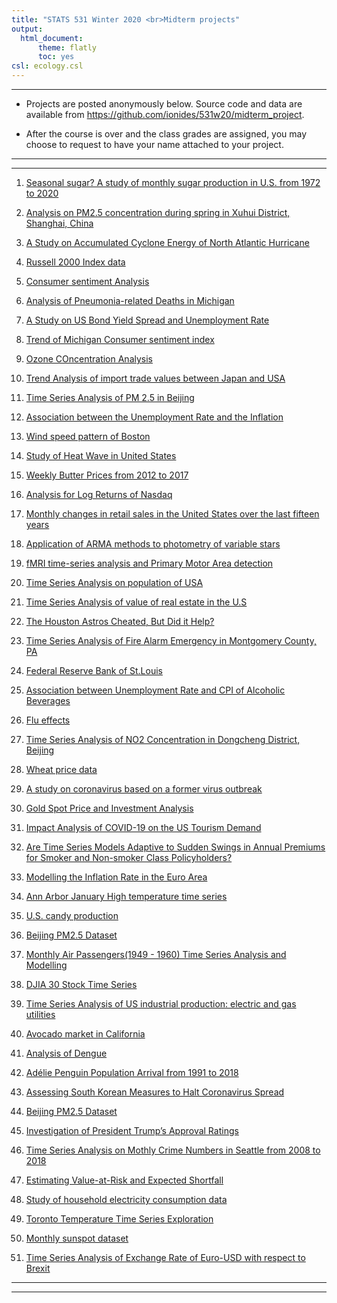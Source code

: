 ```yaml
---
title: "STATS 531 Winter 2020 <br>Midterm projects"
output:
  html_document:
      theme: flatly
      toc: yes
csl: ecology.csl
---
```


---------

* Projects are posted anonymously below. Source code and data are available from [https://github.com/ionides/531w20/midterm_project](https://github.com/ionides/531w20/tree/master/midterm_project).

* After the course is over and the class grades are assigned, you may choose to request to have your name attached to your project.

-----------

----------

1. [Seasonal sugar? A study of monthly sugar production in U.S. from 1972 to 2020](https://ionides.github.io/531w20/midterm_project/project1/Midterm-Project.html)

2. [Analysis on PM2.5 concentration during spring in Xuhui District, Shanghai, China](https://ionides.github.io/531w20/midterm_project/project2/Midterm-Project.html)

3. [A Study on Accumulated Cyclone Energy of North Atlantic Hurricane](https://ionides.github.io/531w20/midterm_project/project3/project.html)

4. [Russell 2000 Index data](https://ionides.github.io/531w20/midterm_project/project4/Midterm-project.html)

5. [Consumer sentiment Analysis](https://ionides.github.io/531w20/midterm_project/project5/531-midterm-project.html)

6. [Analysis of Pneumonia-related Deaths in Michigan](https://ionides.github.io/531w20/midterm_project/project6/midterm_project.html)

7. [A Study on US Bond Yield Spread and Unemployment Rate](https://ionides.github.io/531w20/midterm_project/project7/midProject.html)

8. [Trend of Michigan Consumer sentiment index](https://ionides.github.io/531w20/midterm_project/project8/Stats531midterm-1.html)

9. [Ozone COncentration Analysis](https://ionides.github.io/531w20/midterm_project/project9/midtermProject.html)

10. [Trend Analysis of import trade values between Japan and USA](https://ionides.github.io/531w20/midterm_project/project10/midterm-project.html)

11. [Time Series Analysis of PM 2.5 in Beijing](https://ionides.github.io/531w20/midterm_project/project11/midterm-project.html)

12. [Association between the Unemployment Rate and the Inflation](https://ionides.github.io/531w20/midterm_project/project12/stats-531-midterm-project-1.html)

13. [ Wind speed pattern of Boston](https://ionides.github.io/531w20/midterm_project/project13/531_midterm_project.html)

14. [Study of Heat Wave in United States](https://ionides.github.io/531w20/midterm_project/project14/mid.html)

15. [Weekly Butter Prices from 2012 to 2017](https://ionides.github.io/531w20/midterm_project/project15/Midterm_Project.html)

16. [Analysis for Log Returns of Nasdaq](https://ionides.github.io/531w20/midterm_project/project16/midterm-project.html)

17. [Monthly changes in retail sales in the United States over the last fifteen years](https://ionides.github.io/531w20/midterm_project/project17/STATS531MidProject.html)

18. [Application of ARMA methods to photometry of variable stars](https://ionides.github.io/531w20/midterm_project/project18/project.html)

19. [fMRI time-series analysis and Primary Motor Area detection](https://ionides.github.io/531w20/midterm_project/project19/midterm_report.html)

20. [Time Series Analysis on population of USA](https://ionides.github.io/531w20/midterm_project/project20/STATS531midtermproject.html)

21. [Time Series Analysis of value of real estate in the U.S](https://ionides.github.io/531w20/midterm_project/project21/mid_project.html)

22. [The Houston Astros Cheated, But Did it Help?](https://ionides.github.io/531w20/midterm_project/project22/midterm.html)

23. [Time Series Analysis of Fire Alarm Emergency in Montgomery County, PA](https://ionides.github.io/531w20/midterm_project/project23/Midterm-Project.html)

24. [Federal Reserve Bank of St.Louis](https://ionides.github.io/531w20/midterm_project/project24/STATS531_midterm_proj.html)

25. [Association between Unemployment Rate and CPI of Alcoholic Beverages](https://ionides.github.io/531w20/midterm_project/project25/mide_project.html)

26. [Flu effects](https://ionides.github.io/531w20/midterm_project/project26/midterm-project.html)

27. [Time Series Analysis of NO2 Concentration in Dongcheng District, Beijing](https://ionides.github.io/531w20/midterm_project/project27/midterm_proj.html)

28. [Wheat price data](https://ionides.github.io/531w20/midterm_project/project28/midProject.html)

29. [A study on coronavirus based on a former virus outbreak](https://ionides.github.io/531w20/midterm_project/project29/midterm_project.html)

30. [Gold Spot Price and Investment Analysis](https://ionides.github.io/531w20/midterm_project/project30/MidTerm.html)

31. [Impact Analysis of COVID-19 on the US Tourism Demand](https://ionides.github.io/531w20/midterm_project/project31/midterm_project_info.html)

32. [Are Time Series Models Adaptive to Sudden Swings in Annual Premiums for Smoker and Non-smoker Class Policyholders?](https://ionides.github.io/531w20/midterm_project/project32/531mtproj.html)

33. [Modelling the Inflation Rate in the Euro Area](https://ionides.github.io/531w20/midterm_project/project33/midterm.html)

34. [Ann Arbor January High temperature time series](https://ionides.github.io/531w20/midterm_project/project34/stats531midtermproject.html)

35. [U.S. candy production](https://ionides.github.io/531w20/midterm_project/project35/531Midterm_project.html)

36. [Beijing PM2.5 Dataset](https://ionides.github.io/531w20/midterm_project/project36/STATS531_Midterm_Project.html)

37. [Monthly Air Passengers(1949 - 1960) Time Series Analysis and Modelling](https://ionides.github.io/531w20/midterm_project/project37/Midterm_project.html)

38. [DJIA 30 Stock Time Series](https://ionides.github.io/531w20/midterm_project/project38/stats531midproejct.html)

39. [Time Series Analysis of US industrial production: electric and gas utilities](https://ionides.github.io/531w20/midterm_project/project39/Midterm_project.html)

40. [Avocado market in California](https://ionides.github.io/531w20/midterm_project/project40/mid-proj.html)

41. [Analysis of Dengue](https://ionides.github.io/531w20/midterm_project/project41/STATS-531-1.html)

42. [Adélie Penguin Population Arrival from 1991 to 2018](https://ionides.github.io/531w20/midterm_project/project42/mid_project_stats531.html)

43. [Assessing South Korean Measures to Halt Coronavirus Spread](https://ionides.github.io/531w20/midterm_project/project43/Midterm_Project1.html)

44. [Beijing PM2.5 Dataset](https://ionides.github.io/531w20/midterm_project/project44/mid_proj.html)

45. [Investigation of President Trump’s Approval Ratings](https://ionides.github.io/531w20/midterm_project/project45/midterm_project_Trump-1.html)

46. [Time Series Analysis on Mothly Crime Numbers in Seattle from 2008 to 2018](https://ionides.github.io/531w20/midterm_project/project46/MT2.html)

47. [Estimating Value-at-Risk and Expected Shortfall](https://ionides.github.io/531w20/midterm_project/project46/midterm_project.html)

48. [Study of household electricity consumption data](https://ionides.github.io/531w20/midterm_project/project46/pro.html)

49. [Toronto Temperature Time Series Exploration](https://ionides.github.io/531w20/midterm_project/project46/midtermproject_out.html)

50. [Monthly sunspot dataset](https://ionides.github.io/531w20/midterm_project/project46/Mid_pro.html)

51. [Time Series Analysis of Exchange Rate of Euro-USD with respect to Brexit](https://ionides.github.io/531w20/midterm_project/project46/midterm_stats531.html)

----------

-----------
